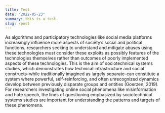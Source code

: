 ```yaml
---
title: Test
date: "2022-05-23"
summary: this is a test.
slug: /post
---
```


As algorithms and participatory technologies like social media platforms increasingly influence more aspects of society’s social and political functions, researchers seeking to understand and mitigate abuses using these technologies must consider these exploits as possibly features of the technologies themselves rather than outcomes of poorly implemented aspects of these technologies. This is the aim of sociotechnical systems studies, which demonstrates how technical infrastructure and social constructs–while traditionally imagined as largely separate–can constitute a system where powerful, self-reinforcing, and often unrecognized dynamics develop between previously disparate groups and entities (Goerzen, 2019). For researchers investigating online social phenomena like misinformation and hate speech, the lines of questioning emphasized by sociotechnical systems studies are important for understanding the patterns and targets of these phenomena.

